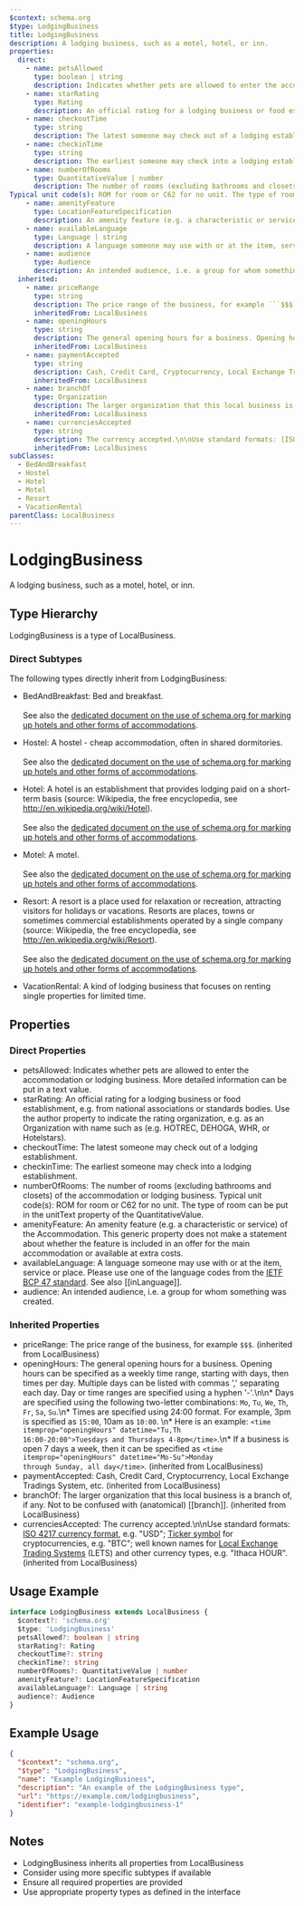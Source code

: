 ```yaml
---
$context: schema.org
$type: LodgingBusiness
title: LodgingBusiness
description: A lodging business, such as a motel, hotel, or inn.
properties:
  direct:
    - name: petsAllowed
      type: boolean | string
      description: Indicates whether pets are allowed to enter the accommodation or lodging business. More detailed information can be put in a text value.
    - name: starRating
      type: Rating
      description: An official rating for a lodging business or food establishment, e.g. from national associations or standards bodies. Use the author property to indicate the rating organization, e.g. as an Organization with name such as (e.g. HOTREC, DEHOGA, WHR, or Hotelstars).
    - name: checkoutTime
      type: string
      description: The latest someone may check out of a lodging establishment.
    - name: checkinTime
      type: string
      description: The earliest someone may check into a lodging establishment.
    - name: numberOfRooms
      type: QuantitativeValue | number
      description: The number of rooms (excluding bathrooms and closets) of the accommodation or lodging business.
Typical unit code(s): ROM for room or C62 for no unit. The type of room can be put in the unitText property of the QuantitativeValue.
    - name: amenityFeature
      type: LocationFeatureSpecification
      description: An amenity feature (e.g. a characteristic or service) of the Accommodation. This generic property does not make a statement about whether the feature is included in an offer for the main accommodation or available at extra costs.
    - name: availableLanguage
      type: Language | string
      description: A language someone may use with or at the item, service or place. Please use one of the language codes from the [IETF BCP 47 standard](http://tools.ietf.org/html/bcp47). See also [[inLanguage]].
    - name: audience
      type: Audience
      description: An intended audience, i.e. a group for whom something was created.
  inherited:
    - name: priceRange
      type: string
      description: The price range of the business, for example ```$$$```.
      inheritedFrom: LocalBusiness
    - name: openingHours
      type: string
      description: The general opening hours for a business. Opening hours can be specified as a weekly time range, starting with days, then times per day. Multiple days can be listed with commas ',' separating each day. Day or time ranges are specified using a hyphen '-'.\n\n* Days are specified using the following two-letter combinations: ```Mo```, ```Tu```, ```We```, ```Th```, ```Fr```, ```Sa```, ```Su```.\n* Times are specified using 24:00 format. For example, 3pm is specified as ```15:00```, 10am as ```10:00```. \n* Here is an example: <code>&lt;time itemprop="openingHours" datetime=&quot;Tu,Th 16:00-20:00&quot;&gt;Tuesdays and Thursdays 4-8pm&lt;/time&gt;</code>.\n* If a business is open 7 days a week, then it can be specified as <code>&lt;time itemprop=&quot;openingHours&quot; datetime=&quot;Mo-Su&quot;&gt;Monday through Sunday, all day&lt;/time&gt;</code>.
      inheritedFrom: LocalBusiness
    - name: paymentAccepted
      type: string
      description: Cash, Credit Card, Cryptocurrency, Local Exchange Tradings System, etc.
      inheritedFrom: LocalBusiness
    - name: branchOf
      type: Organization
      description: The larger organization that this local business is a branch of, if any. Not to be confused with (anatomical) [[branch]].
      inheritedFrom: LocalBusiness
    - name: currenciesAccepted
      type: string
      description: The currency accepted.\n\nUse standard formats: [ISO 4217 currency format](http://en.wikipedia.org/wiki/ISO_4217), e.g. "USD"; [Ticker symbol](https://en.wikipedia.org/wiki/List_of_cryptocurrencies) for cryptocurrencies, e.g. "BTC"; well known names for [Local Exchange Trading Systems](https://en.wikipedia.org/wiki/Local_exchange_trading_system) (LETS) and other currency types, e.g. "Ithaca HOUR".
      inheritedFrom: LocalBusiness
subClasses:
  - BedAndBreakfast
  - Hostel
  - Hotel
  - Motel
  - Resort
  - VacationRental
parentClass: LocalBusiness
---
```

# LodgingBusiness

A lodging business, such as a motel, hotel, or inn.

## Type Hierarchy

LodgingBusiness is a type of LocalBusiness.

### Direct Subtypes

The following types directly inherit from LodgingBusiness:

- BedAndBreakfast: Bed and breakfast.
<br /><br />
See also the <a href="/docs/hotels.html">dedicated document on the use of schema.org for marking up hotels and other forms of accommodations</a>.

- Hostel: A hostel - cheap accommodation, often in shared dormitories.
<br /><br />
See also the <a href="/docs/hotels.html">dedicated document on the use of schema.org for marking up hotels and other forms of accommodations</a>.

- Hotel: A hotel is an establishment that provides lodging paid on a short-term basis (source: Wikipedia, the free encyclopedia, see http://en.wikipedia.org/wiki/Hotel).
<br /><br />
See also the <a href="/docs/hotels.html">dedicated document on the use of schema.org for marking up hotels and other forms of accommodations</a>.

- Motel: A motel.
<br /><br />
See also the <a href="/docs/hotels.html">dedicated document on the use of schema.org for marking up hotels and other forms of accommodations</a>.

- Resort: A resort is a place used for relaxation or recreation, attracting visitors for holidays or vacations. Resorts are places, towns or sometimes commercial establishments operated by a single company (source: Wikipedia, the free encyclopedia, see <a href="http://en.wikipedia.org/wiki/Resort">http://en.wikipedia.org/wiki/Resort</a>).
<br /><br />
See also the <a href="/docs/hotels.html">dedicated document on the use of schema.org for marking up hotels and other forms of accommodations</a>.
    
- VacationRental: A kind of lodging business that focuses on renting single properties for limited time.

## Properties

### Direct Properties

- petsAllowed: Indicates whether pets are allowed to enter the accommodation or lodging business. More detailed information can be put in a text value.
- starRating: An official rating for a lodging business or food establishment, e.g. from national associations or standards bodies. Use the author property to indicate the rating organization, e.g. as an Organization with name such as (e.g. HOTREC, DEHOGA, WHR, or Hotelstars).
- checkoutTime: The latest someone may check out of a lodging establishment.
- checkinTime: The earliest someone may check into a lodging establishment.
- numberOfRooms: The number of rooms (excluding bathrooms and closets) of the accommodation or lodging business.
Typical unit code(s): ROM for room or C62 for no unit. The type of room can be put in the unitText property of the QuantitativeValue.
- amenityFeature: An amenity feature (e.g. a characteristic or service) of the Accommodation. This generic property does not make a statement about whether the feature is included in an offer for the main accommodation or available at extra costs.
- availableLanguage: A language someone may use with or at the item, service or place. Please use one of the language codes from the [IETF BCP 47 standard](http://tools.ietf.org/html/bcp47). See also [[inLanguage]].
- audience: An intended audience, i.e. a group for whom something was created.

### Inherited Properties

- priceRange: The price range of the business, for example ```$$$```. (inherited from LocalBusiness)
- openingHours: The general opening hours for a business. Opening hours can be specified as a weekly time range, starting with days, then times per day. Multiple days can be listed with commas ',' separating each day. Day or time ranges are specified using a hyphen '-'.\n\n* Days are specified using the following two-letter combinations: ```Mo```, ```Tu```, ```We```, ```Th```, ```Fr```, ```Sa```, ```Su```.\n* Times are specified using 24:00 format. For example, 3pm is specified as ```15:00```, 10am as ```10:00```. \n* Here is an example: <code>&lt;time itemprop="openingHours" datetime=&quot;Tu,Th 16:00-20:00&quot;&gt;Tuesdays and Thursdays 4-8pm&lt;/time&gt;</code>.\n* If a business is open 7 days a week, then it can be specified as <code>&lt;time itemprop=&quot;openingHours&quot; datetime=&quot;Mo-Su&quot;&gt;Monday through Sunday, all day&lt;/time&gt;</code>. (inherited from LocalBusiness)
- paymentAccepted: Cash, Credit Card, Cryptocurrency, Local Exchange Tradings System, etc. (inherited from LocalBusiness)
- branchOf: The larger organization that this local business is a branch of, if any. Not to be confused with (anatomical) [[branch]]. (inherited from LocalBusiness)
- currenciesAccepted: The currency accepted.\n\nUse standard formats: [ISO 4217 currency format](http://en.wikipedia.org/wiki/ISO_4217), e.g. "USD"; [Ticker symbol](https://en.wikipedia.org/wiki/List_of_cryptocurrencies) for cryptocurrencies, e.g. "BTC"; well known names for [Local Exchange Trading Systems](https://en.wikipedia.org/wiki/Local_exchange_trading_system) (LETS) and other currency types, e.g. "Ithaca HOUR". (inherited from LocalBusiness)

## Usage Example

```typescript
interface LodgingBusiness extends LocalBusiness {
  $context?: 'schema.org'
  $type: 'LodgingBusiness'
  petsAllowed?: boolean | string
  starRating?: Rating
  checkoutTime?: string
  checkinTime?: string
  numberOfRooms?: QuantitativeValue | number
  amenityFeature?: LocationFeatureSpecification
  availableLanguage?: Language | string
  audience?: Audience
}
```

## Example Usage

```json
{
  "$context": "schema.org",
  "$type": "LodgingBusiness",
  "name": "Example LodgingBusiness",
  "description": "An example of the LodgingBusiness type",
  "url": "https://example.com/lodgingbusiness",
  "identifier": "example-lodgingbusiness-1"
}
```

## Notes

- LodgingBusiness inherits all properties from LocalBusiness
- Consider using more specific subtypes if available
- Ensure all required properties are provided
- Use appropriate property types as defined in the interface